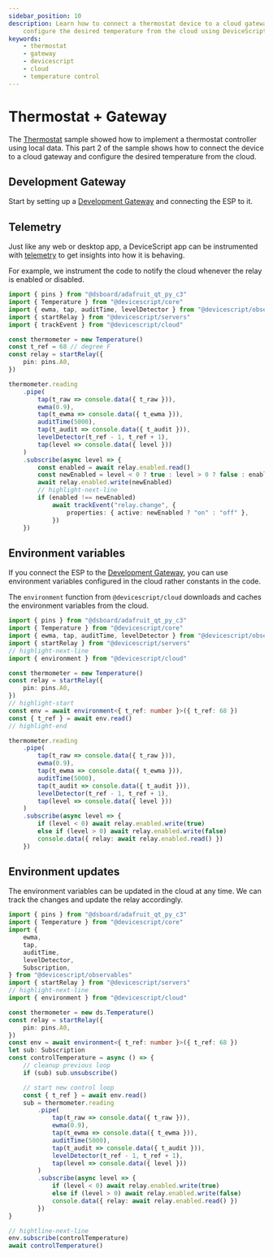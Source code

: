 ```yaml
---
sidebar_position: 10
description: Learn how to connect a thermostat device to a cloud gateway and
    configure the desired temperature from the cloud using DeviceScript.
keywords:
    - thermostat
    - gateway
    - devicescript
    - cloud
    - temperature control
---
```


# Thermostat + Gateway

The [Thermostat](/samples/thermostat) sample showed how to implement a thermostat controller
using local data. This part 2 of the sample shows how to connect the device to a cloud gateway and configure
the desired temperature from the cloud.

## Development Gateway

Start by setting up a [Development Gateway](/developer/development-gateway/gateway) and connecting the ESP to it.

## Telemetry

Just like any web or desktop app, a DeviceScript app can be instrumented with [telemetry](/developer/development-gateway/telemetry) to get insights into
how it is behaving.

For example, we instrument the code to notify the cloud whenever the relay is enabled or disabled.

```ts
import { pins } from "@dsboard/adafruit_qt_py_c3"
import { Temperature } from "@devicescript/core"
import { ewma, tap, auditTime, levelDetector } from "@devicescript/observables"
import { startRelay } from "@devicescript/servers"
import { trackEvent } from "@devicescript/cloud"

const thermometer = new Temperature()
const t_ref = 68 // degree F
const relay = startRelay({
    pin: pins.A0,
})

thermometer.reading
    .pipe(
        tap(t_raw => console.data({ t_raw })),
        ewma(0.9),
        tap(t_ewma => console.data({ t_ewma })),
        auditTime(5000),
        tap(t_audit => console.data({ t_audit })),
        levelDetector(t_ref - 1, t_ref + 1),
        tap(level => console.data({ level }))
    )
    .subscribe(async level => {
        const enabled = await relay.enabled.read()
        const newEnabled = level < 0 ? true : level > 0 ? false : enabled
        await relay.enabled.write(newEnabled)
        // highlight-next-line
        if (enabled !== newEnabled)
            await trackEvent("relay.change", {
                properties: { active: newEnabled ? "on" : "off" },
            })
    })
```

## Environment variables

If you connect the ESP to the [Development Gateway](/developer/development-gateway/gateway),
you can use environment variables configured in the cloud rather constants in the code.

The `environment` function from `@devicescript/cloud` downloads and caches the environment variables from the cloud.

```ts
import { pins } from "@dsboard/adafruit_qt_py_c3"
import { Temperature } from "@devicescript/core"
import { ewma, tap, auditTime, levelDetector } from "@devicescript/observables"
import { startRelay } from "@devicescript/servers"
// highlight-next-line
import { environment } from "@devicescript/cloud"

const thermometer = new Temperature()
const relay = startRelay({
    pin: pins.A0,
})
// highlight-start
const env = await environment<{ t_ref: number }>({ t_ref: 68 })
const { t_ref } = await env.read()
// highlight-end

thermometer.reading
    .pipe(
        tap(t_raw => console.data({ t_raw })),
        ewma(0.9),
        tap(t_ewma => console.data({ t_ewma })),
        auditTime(5000),
        tap(t_audit => console.data({ t_audit })),
        levelDetector(t_ref - 1, t_ref + 1),
        tap(level => console.data({ level }))
    )
    .subscribe(async level => {
        if (level < 0) await relay.enabled.write(true)
        else if (level > 0) await relay.enabled.write(false)
        console.data({ relay: await relay.enabled.read() })
    })
```

## Environment updates

The environment variables can be updated in the cloud at any time.
We can track the changes and update the relay accordingly.

```ts
import { pins } from "@dsboard/adafruit_qt_py_c3"
import { Temperature } from "@devicescript/core"
import {
    ewma,
    tap,
    auditTime,
    levelDetector,
    Subscription,
} from "@devicescript/observables"
import { startRelay } from "@devicescript/servers"
// highlight-next-line
import { environment } from "@devicescript/cloud"

const thermometer = new ds.Temperature()
const relay = startRelay({
    pin: pins.A0,
})
const env = await environment<{ t_ref: number }>({ t_ref: 68 })
let sub: Subscription
const controlTemperature = async () => {
    // cleanup previous loop
    if (sub) sub.unsubscribe()

    // start new control loop
    const { t_ref } = await env.read()
    sub = thermometer.reading
        .pipe(
            tap(t_raw => console.data({ t_raw })),
            ewma(0.9),
            tap(t_ewma => console.data({ t_ewma })),
            auditTime(5000),
            tap(t_audit => console.data({ t_audit })),
            levelDetector(t_ref - 1, t_ref + 1),
            tap(level => console.data({ level }))
        )
        .subscribe(async level => {
            if (level < 0) await relay.enabled.write(true)
            else if (level > 0) await relay.enabled.write(false)
            console.data({ relay: await relay.enabled.read() })
        })
}

// hightline-next-line
env.subscribe(controlTemperature)
await controlTemperature()
```
